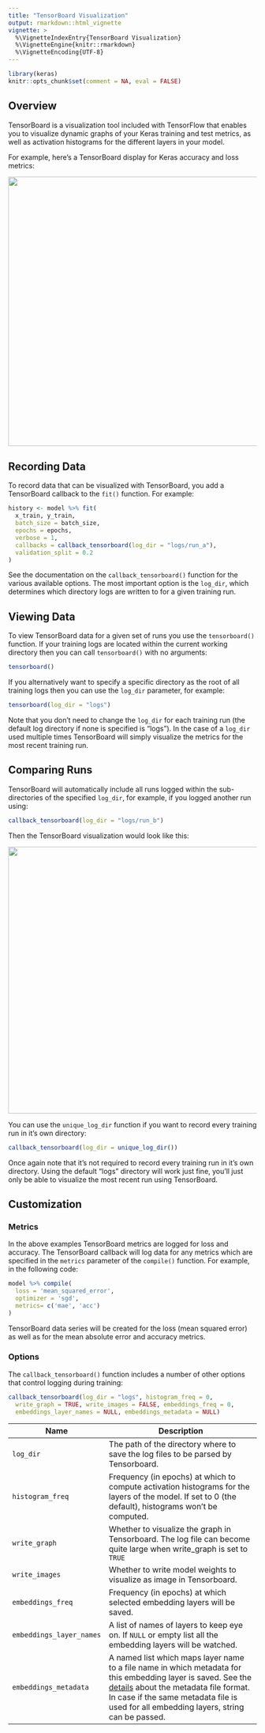 ```yaml
---
title: "TensorBoard Visualization"
output: rmarkdown::html_vignette
vignette: >
  %\VignetteIndexEntry{TensorBoard Visualization}
  %\VignetteEngine{knitr::rmarkdown}
  %\VignetteEncoding{UTF-8}
---
```


```r
library(keras)
knitr::opts_chunk$set(comment = NA, eval = FALSE)
```

## Overview

TensorBoard is a visualization tool included with TensorFlow that enables you to visualize dynamic graphs of your Keras training and test metrics, as well as activation histograms for the different layers in your model. 

For example, here's a TensorBoard display for Keras accuracy and loss metrics:

![](tensorboard.png){width=700 height=545 .screenshot}

## Recording Data

To record data that can be visualized with TensorBoard, you add a TensorBoard callback to the `fit()` function. For example:

```r
history <- model %>% fit(
  x_train, y_train,
  batch_size = batch_size,
  epochs = epochs,
  verbose = 1,
  callbacks = callback_tensorboard(log_dir = "logs/run_a"),
  validation_split = 0.2
)
```

See the documentation on the `callback_tensorboard()` function for the various available options. The most important option is the `log_dir`, which determines which directory logs are written to for a given training run. 

## Viewing Data

To view TensorBoard data for a given set of runs you use the `tensorboard()` function. If your training logs are located within the current working directory then you can call `tensorboard()` with no arguments:

```r
tensorboard()
```

If you alternatively want to specify a specific directory as the root of all training logs then you can use the `log_dir` parameter, for example:

```r
tensorboard(log_dir = "logs")
```

Note that you don't need to change the `log_dir` for each training run (the default log directory if none is specified is "logs"). In the case of a `log_dir` used multiple times TensorBoard will simply visualize the metrics for the most recent training run.

## Comparing Runs

TensorBoard will automatically include all runs logged within the sub-directories of the specified `log_dir`, for example, if you logged another run using:

```r
callback_tensorboard(log_dir = "logs/run_b")
```

Then the TensorBoard visualization would look like this:

![](tensorboard_compare.png){width=700 height=540 .screenshot}

You can use the `unique_log_dir` function if you want to record every training run in it's own directory:

```r
callback_tensorboard(log_dir = unique_log_dir())
```

Once again note that it's not required to record every training run in it's own directory. Using the default "logs" directory will work just fine, you'll just only be able to visualize the most recent run using TensorBoard.

## Customization

### Metrics

In the above examples TensorBoard metrics are logged for loss and accuracy. The TensorBoard callback will log data for any metrics which are specified in the `metrics` parameter of the `compile()` function. For example, in the following code:

```r
model %>% compile(
  loss = 'mean_squared_error',
  optimizer = 'sgd',
  metrics= c('mae', 'acc')
)
```

TensorBoard data series will be created for the loss (mean squared error) as well as for the mean absolute error and accuracy metrics.

### Options

The `callback_tensorboard()` function includes a number of other options that control logging during training:

```r
callback_tensorboard(log_dir = "logs", histogram_freq = 0,
  write_graph = TRUE, write_images = FALSE, embeddings_freq = 0,
  embeddings_layer_names = NULL, embeddings_metadata = NULL)
```

| Name  | Description |
|-----------------|-------------------------------------------------------------------|
| `log_dir`  | The path of the directory where to save the log files to be parsed by Tensorboard. |
| `histogram_freq`  | Frequency (in epochs) at which to compute activation histograms for the layers of the model. If set to 0 (the default), histograms won't be computed.  |
| `write_graph` | Whether to visualize the graph in Tensorboard. The log file can become quite large when write_graph is set to `TRUE`  |
| `write_images`  | Whether to write model weights to visualize as image in Tensorboard.  |
| `embeddings_freq` | Frequency (in epochs) at which selected embedding layers will be saved.  |
| `embeddings_layer_names` | A list of names of layers to keep eye on. If `NULL` or empty list all the embedding layers will be watched.  |
| `embeddings_metadata`  | A named list which maps layer name to a file name in which metadata for this embedding layer is saved. See the [details](https://www.tensorflow.org/how_tos/embedding_viz/#metadata_optional) about the metadata file format. In case if the same metadata file is used for all embedding layers, string can be passed.  |










